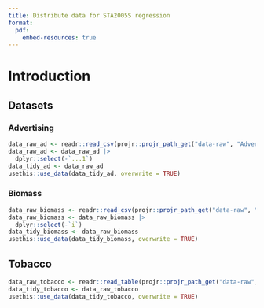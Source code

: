 ```yaml
---
title: Distribute data for STA2005S regression
format:
  pdf:
    embed-resources: true
---
```


# Introduction

## Datasets

### Advertising

```r
data_raw_ad <- readr::read_csv(projr::projr_path_get("data-raw", "Advertising.csv"))
data_raw_ad <- data_raw_ad |>
  dplyr::select(-`...1`)
data_tidy_ad <- data_raw_ad
usethis::use_data(data_tidy_ad, overwrite = TRUE)
```

### Biomass

```r
data_raw_biomass <- readr::read_csv(projr::projr_path_get("data-raw", "biomass.csv"))
data_raw_biomass <- data_raw_biomass |>
  dplyr::select(-`i`)
data_tidy_biomass <- data_raw_biomass
usethis::use_data(data_tidy_biomass, overwrite = TRUE)
```

## Tobacco

```r
data_raw_tobacco <- readr::read_table(projr::projr_path_get("data-raw", "tobacco.txt"))
data_tidy_tobacco <- data_raw_tobacco
usethis::use_data(data_tidy_tobacco, overwrite = TRUE)
```